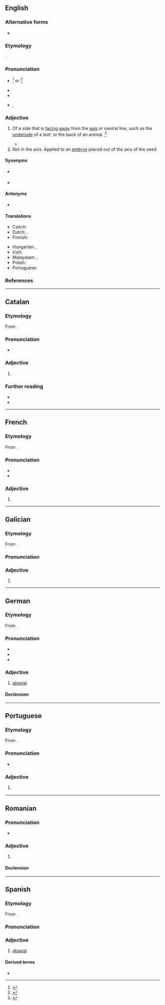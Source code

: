 ==English==

===Alternative forms===
* {{l|en|abaxile}}

===Etymology===
{{affix|en|ab-|t1=away from|axial|t2=axis}}.

===Pronunciation===
* {{a|GenAm}} {{IPA|en|/ˌæˈbæk.si.əl/}}<ref>{{R:MW3 1976|page=2}}</ref> or {{IPA|en|/æbˈæk.si.əl/}}<ref>{{R:American Heritage Dictionary|edition=1971|page=2}}</ref>
* {{audio|en|LL-Q1860 (eng)-Vealhurl-abaxial.wav|Audio (RP)}}
* {{audio|en|en-ca-abaxial.ogg|Audio (CA)}}
* {{hyphenation|en|ab|ax|i|al|caption=Hyphenation US}}, {{hyphenation|en|ab|ax|ial|caption=UK}}

===Adjective===
{{en-adj|-}}

# {{lb|en|botany|zoology}} Of a side that is [[face|facing]] [[away]] from the [[axis]] or central line, such as the [[underside]] of a leaf; or the back of an animal. {{defdate|Mid 19<sup>th</sup> century.}}<ref>{{R:SOED5|page=2}}</ref>
#* {{RQ:Schuster Hepaticae|volume=V|page=7|text=The lobule margins, furthermore, are arched away from the lobe, with the consequence that (when fully inflated) the '''abaxial''' leaf surface forms the interior lining of the lobule.}}
# Not in the axis. Applied to an [[embryo]] placed out of the axis of the seed.

====Synonyms====
* {{sense|on the back of an animal}} {{l|en|dorsal}}
* {{l|en|eccentric}}

====Antonyms====
* {{l|en|adaxial}}

====Translations====
{{trans-top|botany, zoology: of a side away from central line}}
* Czech: {{t|cs|nesouosý}}
* Dutch: {{t+|nl|abaxiaal}}, {{t+|nl|dorsaal}}
* Finnish: {{t+|fi|abaksiaalinen}}
{{trans-mid}}
* Hungarian: {{t|hu|levélfonák}}, {{t|hu|abaxiális}}
* Irish: {{t|ga|allaiseach}}
* Malayalam: {{t|ml|അബാക്സിയൽ}}, {{t|ml|അപാക്ഷം}}
* Polish: {{t|pl|odosiowy}}
* Portuguese: {{t+|pt|abaxial}}
{{trans-bottom}}

===References===
<references/>

----

==Catalan==

===Etymology===
From {{affix|ca|ab-|axial}}.

===Pronunciation===
* {{ca-IPA|abacsial}}

===Adjective===
{{ca-adj|mf}}

# {{l|en|abaxial}}

===Further reading===
* {{R:GDLC}}
* {{R:DNV}}

----

==French==

===Etymology===
From {{af|fr|ab-|axial}}.

===Pronunciation===
* {{fr-IPA}}
* {{audio|fr|LL-Q150 (fra)-Pamputt-abaxial.wav|Audio}}

===Adjective===
{{fr-adj|mf}}

# {{l|en|abaxial}}

----

==Galician==

===Etymology===
From {{affix|gl|ab-|axial}}.

===Pronunciation===
{{rfp|gl}}

===Adjective===
{{gl-adj|pl=abaxiais}}

# {{l|en|abaxial}}

----

==German==

===Etymology===
From {{affix|de|ab-|lang1=la|axial}}.

===Pronunciation===
* {{IPA|de|/apʔaˈksi̯aːl/}}
* {{audio|de|De-abaxial.ogg|Audio}}
* {{audio|de|De-abaxial2.ogg|Audio (Berlin)}}

===Adjective===
{{de-adj}}

# [[#English|abaxial]]

====Declension====
{{de-adecl}}

----

==Portuguese==

===Etymology===
From {{affix|pt|ab-|axial}}.

===Pronunciation===
{{pt-IPA|abacsial}}<!-- not with -àcs- -->
* {{rhymes|pt|al|aw|s=4}}

===Adjective===
{{pt-adj}}

# {{lb|pt|botany|zoology}} {{l|en|abaxial}} {{gloss|away from the axis}}

----

==Romanian==

===Pronunciation===
* {{IPA|ro|/abakˈsjal/}}

===Adjective===
{{ro-adj}}

# {{l|en|abaxial}}

====Declension====
{{ro-decl-adj}}

----

==Spanish==

===Etymology===
From {{affix|es|ab-|axial}}.

===Pronunciation===
{{es-pr}}

===Adjective===
{{es-adj}}

# [[#English|abaxial]]

====Derived terms====
* {{l|es|abaxialmente}}